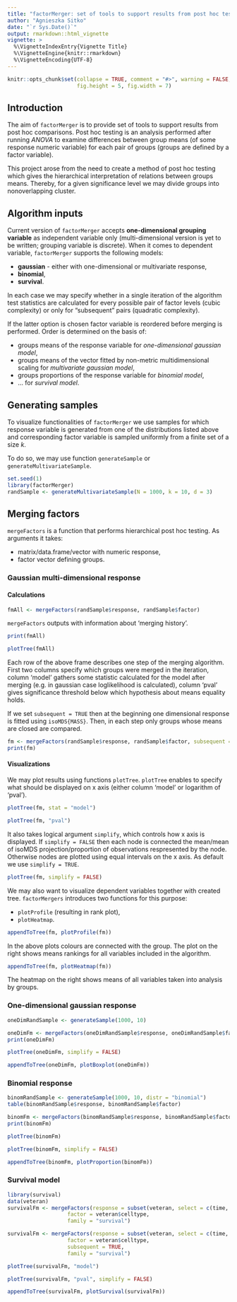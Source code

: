```yaml
---
title: "factorMerger: set of tools to support results from post hoc testing"
author: "Agnieszka Sitko"
date: "`r Sys.Date()`"
output: rmarkdown::html_vignette
vignette: >
  %\VignetteIndexEntry{Vignette Title}
  %\VignetteEngine{knitr::rmarkdown}
  %\VignetteEncoding{UTF-8}
---
```


```r
knitr::opts_chunk$set(collapse = TRUE, comment = "#>", warning = FALSE, message = FALSE,
                      fig.height = 5, fig.width = 7)
```

## Introduction

The aim of `factorMerger` is to provide set of tools to support results from post hoc comparisons. Post hoc testing is an analysis performed after running *ANOVA* to examine differences between group means (of some response numeric variable) for each pair of groups (groups are defined by a factor variable).

This project arose from the need to create a method of post hoc testing which gives the hierarchical interpretation of relations between groups means. Thereby, for a given significance level we may divide groups into nonoverlapping cluster. 

## Algorithm inputs

Current version of `factorMerger` accepts **one-dimensional grouping variable** as independent variable only (multi-dimensional version is yet to be written; grouping variable is discrete). When it comes to dependent variable, `factorMerger` supports the following models:

 - **gaussian** - either with one-dimensional or multivariate response,
 - **binomial**,
 - **survival**.
 
In each case we may specify whether in a single iteration of the algorithm test statistics are calculated for every possible pair of factor levels (cubic complexity) or only for "subsequent" pairs (quadratic complexity).

If the latter option is chosen factor variable is reordered before merging is performed. Order is determined on the basis of:

 - groups means of the response variable for *one-dimensional gaussian model*,
 - groups means of the vector fitted by non-metric multidimensional scaling for *multivariate gaussian model*,
 - groups proportions of the response variable for *binomial model*,
 - ... for *survival model*.

## Generating samples 

To visualize functionalities of `factorMerger` we use samples for which response variable is generated from one of the distributions listed above and corresponding factor variable is sampled uniformly from a finite set of a size $k$. 

To do so, we may use function `generateSample` or `generateMultivariateSample`.

```r
set.seed(1)
library(factorMerger) 
randSample <- generateMultivariateSample(N = 1000, k = 10, d = 3)
```

## Merging factors

`mergeFactors` is a function that performs hierarchical post hoc testing. As arguments it takes:

 - matrix/data.frame/vector with numeric response,
 - factor vector defining groups.

### Gaussian multi-dimensional response

#### Calculations



```r
fmAll <- mergeFactors(randSample$response, randSample$factor)
```

`mergeFactors` outputs with information about 'merging history'.

```r
print(fmAll)
```


```r
plotTree(fmAll)
```

Each row of the above frame describes one step of the merging algorithm. First two columns specify which groups were merged in the iteration, column 'model' gathers some statistic calculated for the model after merging (e.g. in gaussian case loglikelihood is calculated), column 'pval' gives significance threshold below which hypothesis about means equality holds.

If we set `subsequent = TRUE` then at the beginning one dimensional response is fitted using `isoMDS{MASS}`. Then, in each step only groups whose means are closed are compared.

```r
fm <- mergeFactors(randSample$response, randSample$factor, subsequent = TRUE)
print(fm)
```



#### Visualizations

We may plot results using functions `plotTree`. `plotTree` enables to specify what should be displayed on x axis (either column 'model' or logarithm of 'pval').

```r
plotTree(fm, stat = "model")
```

```r
plotTree(fm, "pval")
```

It also takes logical argument `simplify`, which controls how x axis is displayed. If `simplify = FALSE` then each node is connected the mean/mean of isoMDS projection/proportion of observations respresented by the node. Otherwise nodes are plotted using equal intervals on the x axis. As default we use `simplify = TRUE`. 

```r
plotTree(fm, simplify = FALSE)
```



We may also want to visualize dependent variables together with created tree. `factorMergers` introduces two functions for this purpose:

 - `plotProfile` (resulting in rank plot),
 - `plotHeatmap`.
 
```r
appendToTree(fm, plotProfile(fm))
```

In the above plots colours are connected with the group. The plot on the right shows means rankings for all variables included in the algorithm. 

```r
appendToTree(fm, plotHeatmap(fm))
```

The heatmap on the right shows means of all variables taken into analysis by groups.

### One-dimensional gaussian response

```r
oneDimRandSample <- generateSample(1000, 10)
```
```r
oneDimFm <- mergeFactors(oneDimRandSample$response, oneDimRandSample$factor, method = "hclust")
print(oneDimFm)
```
```r
plotTree(oneDimFm, simplify = FALSE)
```

```r
appendToTree(oneDimFm, plotBoxplot(oneDimFm))
```


### Binomial response

```r
binomRandSample <- generateSample(1000, 10, distr = "binomial")
table(binomRandSample$response, binomRandSample$factor)
```

```r
binomFm <- mergeFactors(binomRandSample$response, binomRandSample$factor, family = "binomial", subsequent = TRUE)
print(binomFm)
```

```r
plotTree(binomFm)
```

```r
plotTree(binomFm, simplify = FALSE)
```

```r
appendToTree(binomFm, plotProportion(binomFm))
```


### Survival model
 
 
```r
library(survival)
data(veteran)
survivalFm <- mergeFactors(response = subset(veteran, select = c(time, status)), 
                   factor = veteran$celltype, 
                   family = "survival")
```

```r
survivalFm <- mergeFactors(response = subset(veteran, select = c(time, status)), 
                   factor = veteran$celltype, 
                   subsequent = TRUE,
                   family = "survival")

```


```r
plotTree(survivalFm, "model")
```

```r
plotTree(survivalFm, "pval", simplify = FALSE)
```

```r
appendToTree(survivalFm, plotSurvival(survivalFm))
```

